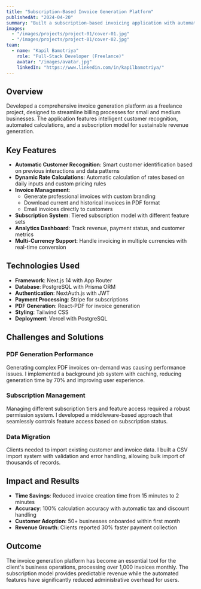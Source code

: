 ```yaml
---
title: "Subscription-Based Invoice Generation Platform"
publishedAt: "2024-04-20"
summary: "Built a subscription-based invoicing application with automatic customer recognition, dynamic rate calculations, and comprehensive invoice management system."
images:
  - "/images/projects/project-01/cover-01.jpg"
  - "/images/projects/project-01/cover-02.jpg"
team:
  - name: "Kapil Bamotriya"
    role: "Full-Stack Developer (Freelance)"
    avatar: "/images/avatar.jpg"
    linkedIn: "https://www.linkedin.com/in/kapilbamotriya/"
---
```


## Overview

Developed a comprehensive invoice generation platform as a freelance project, designed to streamline billing processes for small and medium businesses. The application features intelligent customer recognition, automated calculations, and a subscription model for sustainable revenue generation.

## Key Features

- **Automatic Customer Recognition**: Smart customer identification based on previous interactions and data patterns
- **Dynamic Rate Calculations**: Automatic calculation of rates based on daily inputs and custom pricing rules
- **Invoice Management**: 
  - Generate professional invoices with custom branding
  - Download current and historical invoices in PDF format
  - Email invoices directly to customers
- **Subscription System**: Tiered subscription model with different feature sets
- **Analytics Dashboard**: Track revenue, payment status, and customer metrics
- **Multi-Currency Support**: Handle invoicing in multiple currencies with real-time conversion

## Technologies Used

- **Framework**: Next.js 14 with App Router
- **Database**: PostgreSQL with Prisma ORM
- **Authentication**: NextAuth.js with JWT
- **Payment Processing**: Stripe for subscriptions
- **PDF Generation**: React-PDF for invoice generation
- **Styling**: Tailwind CSS
- **Deployment**: Vercel with PostgreSQL

## Challenges and Solutions

### PDF Generation Performance
Generating complex PDF invoices on-demand was causing performance issues. I implemented a background job system with caching, reducing generation time by 70% and improving user experience.

### Subscription Management
Managing different subscription tiers and feature access required a robust permission system. I developed a middleware-based approach that seamlessly controls feature access based on subscription status.

### Data Migration
Clients needed to import existing customer and invoice data. I built a CSV import system with validation and error handling, allowing bulk import of thousands of records.

## Impact and Results

- **Time Savings**: Reduced invoice creation time from 15 minutes to 2 minutes
- **Accuracy**: 100% calculation accuracy with automatic tax and discount handling
- **Customer Adoption**: 50+ businesses onboarded within first month
- **Revenue Growth**: Clients reported 30% faster payment collection

## Outcome

The invoice generation platform has become an essential tool for the client's business operations, processing over 1,000 invoices monthly. The subscription model provides predictable revenue while the automated features have significantly reduced administrative overhead for users.
